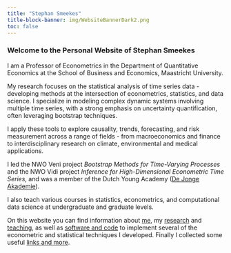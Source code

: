 ```yaml
---
title: "Stephan Smeekes"
title-block-banner: img/WebsiteBannerDark2.png
toc: false
---
```



### Welcome to the Personal Website of Stephan Smeekes

I am a Professor of Econometrics in the Department of Quantitative Economics at the School of Business and Economics, Maastricht University.

My research focuses on the statistical analysis of time series data - developing methods at the intersection of econometrics, statistics, and data science. I specialize in modeling complex dynamic systems involving multiple time series, with a strong emphasis on uncertainty quantification, often leveraging bootstrap techniques.

I apply these tools to explore causality, trends, forecasting, and risk measurement across a range of fields - from macroeconomics and finance to interdisciplinary research on climate, environmental and medical applications.

I led the NWO Veni project *Bootstrap Methods for Time-Varying Processes* and the NWO Vidi project  *Inference for High-Dimensional Econometric Time Series*, and was a member of the Dutch Young Academy ([De Jonge Akademie](https://www.dejongeakademie.nl/)).

I also teach various courses in statistics, econometrics, and computational data science at  undergraduate and graduate levels.

On this website you can find information about [me](about.qmd), my [research](research.qmd) and [teaching](teaching.qmd), as well as [software and code](software.qmd) to implement several of the econometric and statistical techniques I developed. Finally I collected some useful [links and more](more.qmd).
